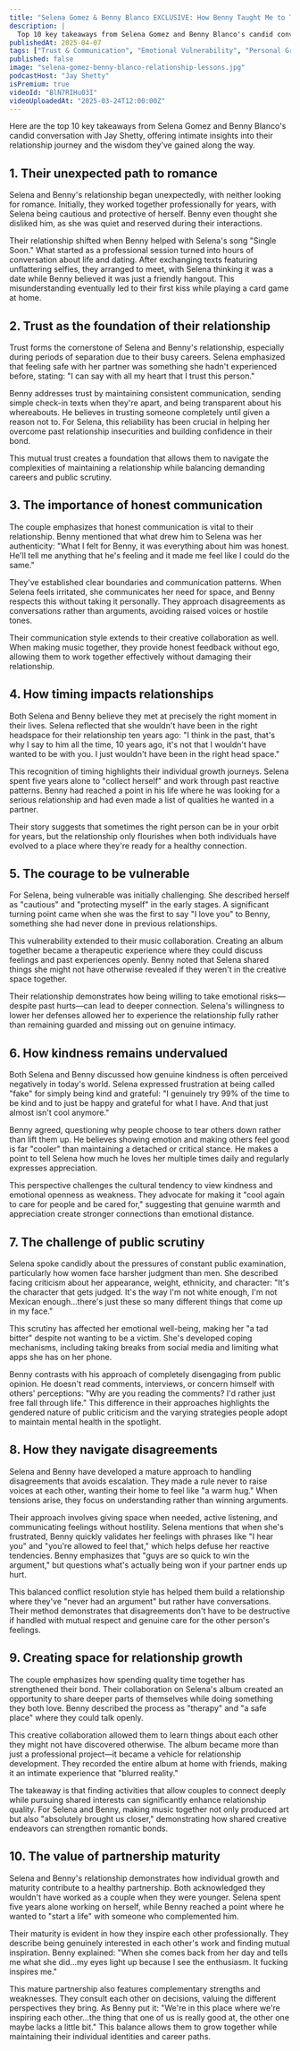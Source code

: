 ```yaml
---
title: "Selena Gomez & Benny Blanco EXCLUSIVE: How Benny Taught Me to Trust Again"
description: |
  Top 10 key takeaways from Selena Gomez and Benny Blanco's candid conversation with Jay Shetty, offering intimate insights into their relationship journey and the wisdom they've gained along the way.
publishedAt: 2025-04-07
tags: ["Trust & Communication", "Emotional Vulnerability", "Personal Growth"]
published: false
image: "selena-gomez-benny-blanco-relationship-lessons.jpg"
podcastHost: "Jay Shetty"
isPremium: true
videoId: "BlN7RIHu03I"
videoUploadedAt: "2025-03-24T12:00:00Z"
---
```



<PodcastSummaryPageLayout frontmatter={frontmatter}>

Here are the top 10 key takeaways from Selena Gomez and Benny Blanco's candid conversation with Jay Shetty, offering intimate insights into their relationship journey and the wisdom they've gained along the way.

## 1. Their unexpected path to romance

Selena and Benny's relationship began unexpectedly, with neither looking for romance. Initially, they worked together professionally for years, with Selena being cautious and protective of herself. Benny even thought she disliked him, as she was quiet and reserved during their interactions.

Their relationship shifted when Benny helped with Selena's song "Single Soon." What started as a professional session turned into hours of conversation about life and dating. After exchanging texts featuring unflattering selfies, they arranged to meet, with Selena thinking it was a date while Benny believed it was just a friendly hangout. This misunderstanding eventually led to their first kiss while playing a card game at home.

## 2. Trust as the foundation of their relationship

Trust forms the cornerstone of Selena and Benny's relationship, especially during periods of separation due to their busy careers. Selena emphasized that feeling safe with her partner was something she hadn't experienced before, stating: "I can say with all my heart that I trust this person."

Benny addresses trust by maintaining consistent communication, sending simple check-in texts when they're apart, and being transparent about his whereabouts. He believes in trusting someone completely until given a reason not to. For Selena, this reliability has been crucial in helping her overcome past relationship insecurities and building confidence in their bond.

This mutual trust creates a foundation that allows them to navigate the complexities of maintaining a relationship while balancing demanding careers and public scrutiny.

## 3. The importance of honest communication

The couple emphasizes that honest communication is vital to their relationship. Benny mentioned that what drew him to Selena was her authenticity: "What I felt for Benny, it was everything about him was honest. He'll tell me anything that he's feeling and it made me feel like I could do the same."

They've established clear boundaries and communication patterns. When Selena feels irritated, she communicates her need for space, and Benny respects this without taking it personally. They approach disagreements as conversations rather than arguments, avoiding raised voices or hostile tones.

Their communication style extends to their creative collaboration as well. When making music together, they provide honest feedback without ego, allowing them to work together effectively without damaging their relationship.

## 4. How timing impacts relationships

Both Selena and Benny believe they met at precisely the right moment in their lives. Selena reflected that she wouldn't have been in the right headspace for their relationship ten years ago: "I think in the past, that's why I say to him all the time, 10 years ago, it's not that I wouldn't have wanted to be with you. I just wouldn't have been in the right head space."

This recognition of timing highlights their individual growth journeys. Selena spent five years alone to "collect herself" and work through past reactive patterns. Benny had reached a point in his life where he was looking for a serious relationship and had even made a list of qualities he wanted in a partner.

Their story suggests that sometimes the right person can be in your orbit for years, but the relationship only flourishes when both individuals have evolved to a place where they're ready for a healthy connection.

## 5. The courage to be vulnerable

For Selena, being vulnerable was initially challenging. She described herself as "cautious" and "protecting myself" in the early stages. A significant turning point came when she was the first to say "I love you" to Benny, something she had never done in previous relationships.

This vulnerability extended to their music collaboration. Creating an album together became a therapeutic experience where they could discuss feelings and past experiences openly. Benny noted that Selena shared things she might not have otherwise revealed if they weren't in the creative space together.

Their relationship demonstrates how being willing to take emotional risks—despite past hurts—can lead to deeper connection. Selena's willingness to lower her defenses allowed her to experience the relationship fully rather than remaining guarded and missing out on genuine intimacy.

## 6. How kindness remains undervalued

Both Selena and Benny discussed how genuine kindness is often perceived negatively in today's world. Selena expressed frustration at being called "fake" for simply being kind and grateful: "I genuinely try 99% of the time to be kind and to just be happy and grateful for what I have. And that just almost isn't cool anymore."

Benny agreed, questioning why people choose to tear others down rather than lift them up. He believes showing emotion and making others feel good is far "cooler" than maintaining a detached or critical stance. He makes a point to tell Selena how much he loves her multiple times daily and regularly expresses appreciation.

This perspective challenges the cultural tendency to view kindness and emotional openness as weakness. They advocate for making it "cool again to care for people and be cared for," suggesting that genuine warmth and appreciation create stronger connections than emotional distance.

## 7. The challenge of public scrutiny

Selena spoke candidly about the pressures of constant public examination, particularly how women face harsher judgment than men. She described facing criticism about her appearance, weight, ethnicity, and character: "It's the character that gets judged. It's the way I'm not white enough, I'm not Mexican enough...there's just these so many different things that come up in my face."

This scrutiny has affected her emotional well-being, making her "a tad bitter" despite not wanting to be a victim. She's developed coping mechanisms, including taking breaks from social media and limiting what apps she has on her phone.

Benny contrasts with his approach of completely disengaging from public opinion. He doesn't read comments, interviews, or concern himself with others' perceptions: "Why are you reading the comments? I'd rather just free fall through life." This difference in their approaches highlights the gendered nature of public criticism and the varying strategies people adopt to maintain mental health in the spotlight.

## 8. How they navigate disagreements

Selena and Benny have developed a mature approach to handling disagreements that avoids escalation. They made a rule never to raise voices at each other, wanting their home to feel like "a warm hug." When tensions arise, they focus on understanding rather than winning arguments.

Their approach involves giving space when needed, active listening, and communicating feelings without hostility. Selena mentions that when she's frustrated, Benny quickly validates her feelings with phrases like "I hear you" and "you're allowed to feel that," which helps defuse her reactive tendencies. Benny emphasizes that "guys are so quick to win the argument," but questions what's actually being won if your partner ends up hurt.

This balanced conflict resolution style has helped them build a relationship where they've "never had an argument" but rather have conversations. Their method demonstrates that disagreements don't have to be destructive if handled with mutual respect and genuine care for the other person's feelings.

## 9. Creating space for relationship growth

The couple emphasizes how spending quality time together has strengthened their bond. Their collaboration on Selena's album created an opportunity to share deeper parts of themselves while doing something they both love. Benny described the process as "therapy" and "a safe place" where they could talk openly.

This creative collaboration allowed them to learn things about each other they might not have discovered otherwise. The album became more than just a professional project—it became a vehicle for relationship development. They recorded the entire album at home with friends, making it an intimate experience that "blurred reality."

The takeaway is that finding activities that allow couples to connect deeply while pursuing shared interests can significantly enhance relationship quality. For Selena and Benny, making music together not only produced art but also "absolutely brought us closer," demonstrating how shared creative endeavors can strengthen romantic bonds.

## 10. The value of partnership maturity

Selena and Benny's relationship demonstrates how individual growth and maturity contribute to a healthy partnership. Both acknowledged they wouldn't have worked as a couple when they were younger. Selena spent five years alone working on herself, while Benny reached a point where he wanted to "start a life" with someone who complemented him.

Their maturity is evident in how they inspire each other professionally. They describe being genuinely interested in each other's work and finding mutual inspiration. Benny explained: "When she comes back from her day and tells me what she did...my eyes light up because I see the enthusiasm. It fucking inspires me."

This mature partnership also features complementary strengths and weaknesses. They consult each other on decisions, valuing the different perspectives they bring. As Benny put it: "We're in this place where we're inspiring each other...the thing that one of us is really good at, the other one maybe lacks a little bit." This balance allows them to grow together while maintaining their individual identities and career paths.

</PodcastSummaryPageLayout>
